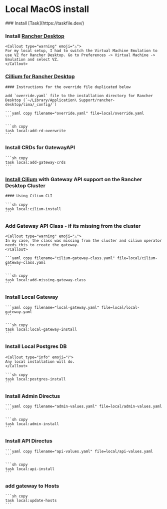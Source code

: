 
# Local MacOS install

<Steps>
### Install [Task](https://taskfile.dev/)

### Install [Rancher Desktop](https://github.com/rancher-sandbox/rancher-desktop/releases)
    
    <Callout type="warning" emoji="⚠️">
    For my local setup, I had to switch the Virtual Machine Emulation to use VZ for Rancher Desktop. Go to Preferences -> Virtual Machine -> Emulation and select VZ.
    </Callout>

### [Cillium for Rancher Desktop](https://docs.cilium.io/en/stable/gettingstarted/k8s-install-default/#create-the-cluster)
    
    #### Instructions for the override file duplicated below
    
    add `override.yaml` file to the installation directory for Rancher Desktop (`~/Library/Application\ Support/rancher-desktop/lima/_config/`)

    ```yaml copy filename="override.yaml" file=local/override.yaml
    ```

    ```sh copy
    task local:add-rd-overwrite
    ```

### Install CRDs for GatewayAPI

    ```sh copy
    task local:add-gateway-crds
    ```

### [Install Cilium](https://docs.cilium.io/en/stable/network/servicemesh/gateway-api/gateway-api/#gs-gateway-api) with Gateway API support on the Rancher Desktop Cluster
    
    #### Using Cilium CLI

    ```sh copy
    task local:cilium-install
    ```

### Add Gateway API Class - if its missing from the cluster
    <Callout type="warning" emoji="⚠️">
    In my case, the class was missing from the cluster and cilium operator needs this to create the gateway.
    </Callout>

    ```yaml copy filename="cilium-gateway-class.yaml" file=local/cilium-gateway-class.yaml
    ```

    ```sh copy
    task local:add-missing-gateway-class
    ```

### Install Local Gateway 

    ```yaml copy filename="local-gateway.yaml" file=local/local-gateway.yaml
    ```

    ```sh copy
    task local:local-gateway-install
    ```

### Install Local Postgres DB

    <Callout type="info" emoji="ℹ️">
    Any local installation will do. 
    </Callout>

    ```sh copy
    task local:postgres-install
    ```

### Install Admin Directus

    ```yaml copy filename="admin-values.yaml" file=local/admin-values.yaml
    ```
    
    ```sh copy
    task local:admin-install
    ```

### Install API Directus

    ```yaml copy filename="api-values.yaml" file=local/api-values.yaml
    ```
    
    ```sh copy
    task local:api-install
    ```

### add gateway to Hosts
    
    ```sh copy
    task local:update-hosts
    ```

</Steps>